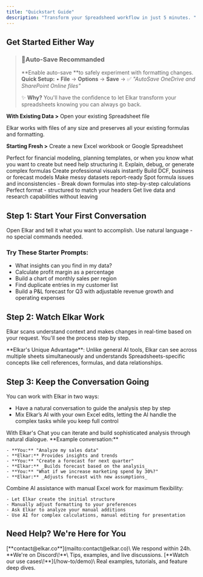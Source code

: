 ```yaml
---
title: "Quickstart Guide"
description: "Transform your Spreadsheed workflow in just 5 minutes. "
---
```


## Get Started Either Way

> ### 🚨Auto-Save Recommanded
>
> **Enable auto-save **to safely experiment with formatting changes.\
> **Quick Setup:** • **File** → **Options** → **Save** → ✅ _"AutoSave OneDrive and SharePoint Online files"_
>
> ✨ **Why?** You'll have the confidence to let Elkar transform your spreadsheets knowing you can always go back.

**With Existing Data \>** Open your existing Spreadsheet file

<Tip>
  Elkar works with files of any size and preserves all your existing formulas and formatting.
</Tip>

**Starting Fresh \>** Create a new Excel workbook or Google Spreadsheet

<Tip>
  Perfect for financial modeling, planning templates, or when you know what you want to create but need help structuring it.
</Tip>

<CardGroup cols={3}>
  <Card title="Formula Help" icon="calculator">
    Explain, debug, or generate complex formulas
  </Card>
  <Card title="Charts & Dashboards" icon="table">
    Create professional visuals instantly
  </Card>
  <Card title="Financial Modeling" icon="arrow-trend-up">
    Build DCF, business or forecast models
  </Card>
  <Card title="Clean & Format" icon="sparkles">
    Make messy datasets  report-ready
  </Card>
  <Card title="Error Checks" icon="shield">
    Spot formula issues and inconsistencies
  </Card>
  <Card title="Formula Tracing" icon="calendar-lines-pen">
    - Break down formulas into step-by-step calculations
  </Card>
  <Card title="PDF to Excel" icon="file-check">
    Perfect format - structured to match your headers
  </Card>
  <Card title="Web Intelligence" icon="globe">
    Get live data and research capabilities without leaving
  </Card>
</CardGroup>

## Step 1: Start Your First Conversation

Open Elkar and tell it what you want to accomplish. Use natural language - no special commands needed.

### Try These Starter Prompts:

- What insights can you find in my data?
- Calculate profit margin as a percentage
- Build a chart of monthly sales per region
- Find duplicate entries in my customer list
- Build a P&L forecast for Q3 with adjustable revenue growth and operating expenses

## Step 2: Watch Elkar Work

Elkar scans understand context and makes changes in real-time based on your request. You'll see the process step by step.

<Note>
  **Elkar's Unique Advantage**: Unlike general AI tools, Elkar can see across multiple sheets simultaneously and understands Spreadsheets-specific concepts like cell references, formulas, and data relationships.
</Note>

## Step 3: Keep the Conversation Going

You can work with Elkar in two ways:

- Have a natural conversation to guide the analysis step by step
- Mix Elkar’s AI with your own Excel edits, letting the AI handle the complex tasks while you keep full control

<Tabs>
  <Tab title="AI Conversation Flow">
    With Elkar's Chat you can iterate and build sophisticated analysis through natural dialogue. **Example conversation:**

    - **You:** "Analyze my sales data"
    - **Elkar:** Provides insights and trends
    - **You:** "Create a forecast for next quarter"
    - **Elkar:** _Builds forecast based on the analysis_
    - **You:** "What if we increase marketing spend by 30%?"
    - **Elkar:** _Adjusts forecast with new assumptions_
  </Tab>
  <Tab title="Hybrid Approach">
    Combine AI assistance with manual Excel work for maximum flexibility:

    - Let Elkar create the initial structure
    - Manually adjust formatting to your preferences
    - Ask Elkar to analyze your manual additions
    - Use AI for complex calculations, manual editing for presentation
  </Tab>
</Tabs>

## Need Help? We're Here for You

<CardGroup cols={3}>
  <Card title="Email Support" icon="envelope">
    [**contact@elkar.co**](mailto:contact@elkar.co)\
    We respond within 24h.
  </Card>
  <Card title="Join the Community" icon="users" href="https://discord.gg/k89v3cF6fX">
    **We're on Discord\!**\
    Tips, examples, and live discussions.
  </Card>
  <Card title="See Product Demos" icon="users">
    [**Watch our use cases\!**](/how-to/demo)\
    Real examples, tutorials, and feature deep dives.
  </Card>
</CardGroup>